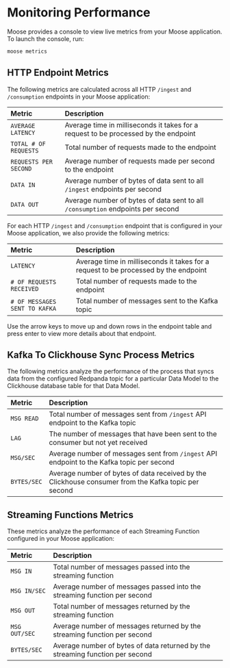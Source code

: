 
# Monitoring Performance

Moose provides a console to view live metrics from your Moose application. To launch the console, run:

```txt filename="Terminal" copy
moose metrics
```

## HTTP Endpoint Metrics

The following metrics are calculated across all HTTP `/ingest` and `/consumption` endpoints in your Moose application:

| Metric                | Description                                                                         |
| :-------------------- | :---------------------------------------------------------------------------------- |
| `AVERAGE LATENCY`     | Average time in milliseconds it takes for a request to be processed by the endpoint |
| `TOTAL # OF REQUESTS` | Total number of requests made to the endpoint                                       |
| `REQUESTS PER SECOND` | Average number of requests made per second to the endpoint                          |
| `DATA IN`             | Average number of bytes of data sent to all `/ingest` endpoints per second          |
| `DATA OUT`            | Average number of bytes of data sent to all `/consumption` endpoints per second     |

For each HTTP `/ingest` and `/consumption` endpoint that is configured in your Moose application, we also provide the following metrics:

| Metric                        | Description                                                                         |
| :---------------------------- | :---------------------------------------------------------------------------------- |
| `LATENCY`                     | Average time in milliseconds it takes for a request to be processed by the endpoint |
| `# OF REQUESTS RECEIVED`      | Total number of requests made to the endpoint                                       |
| `# OF MESSAGES SENT TO KAFKA` | Total number of messages sent to the Kafka topic                                    |

<Callout type="info">
  Use the arrow keys to move up and down rows in the endpoint table and press
  enter to view more details about that endpoint.
</Callout>

## Kafka To Clickhouse Sync Process Metrics

The following metrics analyze the performance of the process that syncs data from the configured Redpanda topic for a particular Data Model to the Clickhouse database table for that Data Model.

| Metric      | Description                                                                                         |
| :---------- | :-------------------------------------------------------------------------------------------------- |
| `MSG READ`  | Total number of messages sent from `/ingest` API endpoint to the Kafka topic                        |
| `LAG`       | The number of messages that have been sent to the consumer but not yet received                     |
| `MSG/SEC`   | Average number of messages sent from `/ingest` API endpoint to the Kafka topic per second           |
| `BYTES/SEC` | Average number of bytes of data received by the Clickhouse consumer from the Kafka topic per second |

## Streaming Functions Metrics

These metrics analyze the performance of each Streaming Function configured in your Moose application:

| Metric        | Description                                                                   |
| :------------ | :---------------------------------------------------------------------------- |
| `MSG IN`      | Total number of messages passed into the streaming function                   |
| `MSG IN/SEC`  | Average number of messages passed into the streaming function per second      |
| `MSG OUT`     | Total number of messages returned by the streaming function                   |
| `MSG OUT/SEC` | Average number of messages returned by the streaming function per second      |
| `BYTES/SEC`   | Average number of bytes of data returned by the streaming function per second |
